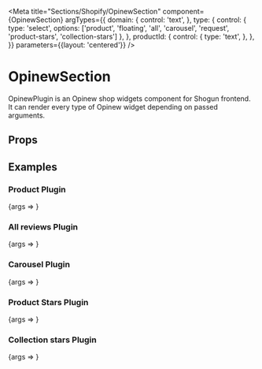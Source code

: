 

<Meta
    title="Sections/Shopify/OpinewSection"
    component={OpinewSection}
    argTypes={{
        domain: {
            control: 'text',
        },
        type: {
            control: {
                type: 'select',
                options: ['product', 'floating', 'all', 'carousel', 'request', 'product-stars', 'collection-stars']
            },
        },
        productId: {
            control: {
                type: 'text',
            },
        },
    }}
    parameters={{layout: 'centered'}}
/>

# OpinewSection

OpinewPlugin is an Opinew shop widgets component for Shogun frontend.
It can render every type of Opinew widget depending on passed arguments.

## Props

<ArgsTable of={OpinewSection}/>

## Examples


### Product Plugin

<Canvas>
    <Story name="Product Plugin" args={{type: 'product', domain: 'opinew.myshopify.com', product: shopifyProducts[0]}}>
        {args => <OpinewSection {...args} style={{width: '70vw'}}/>}
    </Story>
</Canvas>

### All reviews Plugin

<Canvas>
    <Story name="All reviews Plugin" args={{type: 'all', domain: 'opinew.myshopify.com'}}>
        {args => <OpinewSection {...args} style={{width: '70vw'}}/>}
    </Story>
</Canvas>

### Carousel Plugin

<Canvas>
    <Story name="Carousel Plugin" args={{type: 'carousel', domain: 'opinew.myshopify.com'}}>
        {args => <OpinewSection {...args} style={{width: '70vw'}}/>}
    </Story>
</Canvas>

### Product Stars Plugin

<Canvas>
    <Story name="Product Stars Plugin"
           args={{type: 'product-stars', domain: 'opinew.myshopify.com', product: shopifyProducts[0]}}>
        {args => <OpinewSection {...args} style={{width: '72vw'}}/>}
    </Story>
</Canvas>

### Collection stars Plugin



<Canvas>
    <Story name="Collection stars Plugin"
           args={{type: 'collection-stars', domain: 'opinew.myshopify.com', product: shopifyProducts[0]}}>
        {args => <OpinewSection {...args} style={{width: '73vw'}}/>}
    </Story>
</Canvas>

